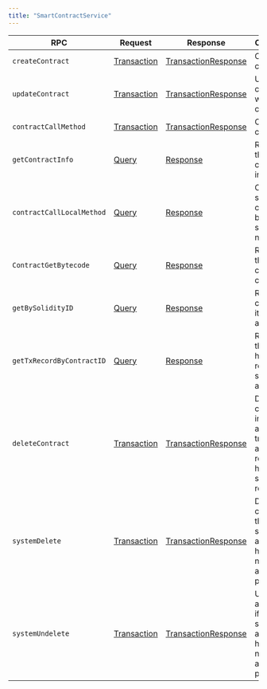 ---
title: "SmartContractService"
---


| RPC                       | Request                                                                                          | Response                                                                                                         | Comments                                                                              |
| ------------------------- | ------------------------------------------------------------------------------------------------ | ---------------------------------------------------------------------------------------------------------------- | ------------------------------------------------------------------------------------- |
| `createContract`          | [Transaction](/hedera/sdks-and-apis/hedera-api/miscellaneous/transaction) | [TransactionResponse](/hedera/sdks-and-apis/hedera-api/miscellaneous/transactionresponse) | Creates a contract                                                                    |
| `updateContract`          | [Transaction](/hedera/sdks-and-apis/hedera-api/miscellaneous/transaction) | [TransactionResponse](/hedera/sdks-and-apis/hedera-api/miscellaneous/transactionresponse) | Updates a contract with the content                                                   |
| `contractCallMethod`      | [Transaction](/hedera/sdks-and-apis/hedera-api/miscellaneous/transaction) | [TransactionResponse](/hedera/sdks-and-apis/hedera-api/miscellaneous/transactionresponse) | Calls a contract                                                                      |
| `getContractInfo`         | [Query](/hedera/sdks-and-apis/hedera-api/miscellaneous/query)             | [Response](/hedera/sdks-and-apis/hedera-api/miscellaneous/response)                       | Retrieves the contract information                                                    |
| `contractCallLocalMethod` | [Query](/hedera/sdks-and-apis/hedera-api/miscellaneous/query)             | [Response](/hedera/sdks-and-apis/hedera-api/miscellaneous/response)                       | Calls a smart contract to be run on a single node                                     |
| `ContractGetBytecode`     | [Query](/hedera/sdks-and-apis/hedera-api/miscellaneous/query)             | [Response](/hedera/sdks-and-apis/hedera-api/miscellaneous/response)                       | Retrieves the byte code of a contract                                                 |
| `getBySolidityID`         | [Query](/hedera/sdks-and-apis/hedera-api/miscellaneous/query)             | [Response](/hedera/sdks-and-apis/hedera-api/miscellaneous/response)                       | Retrieves a contract by its Solidity address                                          |
| `getTxRecordByContractID` | [Query](/hedera/sdks-and-apis/hedera-api/miscellaneous/query)             | [Response](/hedera/sdks-and-apis/hedera-api/miscellaneous/response)                       | Retrieves the 25-hour records stored for a contract                                   |
| `deleteContract`          | [Transaction](/hedera/sdks-and-apis/hedera-api/miscellaneous/transaction) | [TransactionResponse](/hedera/sdks-and-apis/hedera-api/miscellaneous/transactionresponse) | Deletes a contract instance and transfers any remaining hbars to a specified receiver |
| `systemDelete`            | [Transaction](/hedera/sdks-and-apis/hedera-api/miscellaneous/transaction) | [TransactionResponse](/hedera/sdks-and-apis/hedera-api/miscellaneous/transactionresponse) | Deletes a contract if the submitting account has network admin privileges             |
| `systemUndelete`          | [Transaction](/hedera/sdks-and-apis/hedera-api/miscellaneous/transaction) | [TransactionResponse](/hedera/sdks-and-apis/hedera-api/miscellaneous/transactionresponse) | Undeletes a contract if the submitting account has network admin privileges           |
